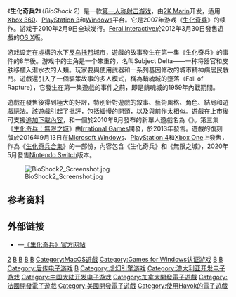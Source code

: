 {{Infobox VG
| title        = 生化奇兵2
| image = File:生化奇兵2.jpg
| caption      = 《生化奇兵2》封面，展示了一個小妹妹在玩家角色Subject Delta的頂上
| english = BioShock 2
| developer    = [[2K_Marin|2K Marin]]<br />[[Digital_Extremes|Digital Extremes]]<small>（多人游戏）</small><br />[[2K_China|2K China]] <br /> [[Arkane_Studios|Arkane Studios]]<small>（关卡设计协助）</small><ref>{{cite web|url=http://pc.ign.com/articles/100/1002468p1.html|title=Another Studio Working on BioShock 2|last=Onyett|first=Charles|date=July 9, 2009|publisher=IGN|accessdate=2009-07-10|archive-date=2011-06-13|archive-url=https://web.archive.org/web/20110613043149/http://pc.ign.com/articles/100/1002468p1.html|dead-url=yes}}</ref>
| publisher    = [[2K_Games|2K Games]]{{Vgrelease|JP|[[D3_Publisher|D3 Publisher]]}}
| distributor = [[Take-Two_Interactive|Take-Two Interactive]]
| programmer = Christopher Kline
| producer = Melissa Miller
| designer     = Zak McClendon
| writer       = Jordan Thomas
| artist       =
| subtitle     =
| composer     = {{link-en|Garry Schyman|Garry Schyman}}
| series       = [[生化奇兵系列|生化奇兵系列]]
| engine = [[虚幻引擎|虚幻引擎2.5]]<ref name=engine>{{cite web|url=http://www.gamebanshee.com/reviews/96980-bioshock-2.html|title=BioShock 2 Review|date=2010-02-27|accessdate=2010-03-02|publisher=GameBanshee|quote=BioShock 2 uses the same engine as BioShock, a modified version of Unreal Engine 2.5...|archive-date=2020-02-17|archive-url=https://web.archive.org/web/20200217144801/http://www.gamebanshee.com/reviews/96980-bioshock-2.html|dead-url=no}}</ref>; [[Havok_Physics|Havok Physics]]<ref>{{cite web | url = http://g4tv.com/thefeed/blog/post/694956/BioShock-2-First-Impressions.html | title = 'BioShock 2' First Impressions | publisher = G4tv.com | first = Brian | last = Leahy | date = 2009-04-23 | accessdate = 2009-05-17 | archive-date = 2017-08-13 | archive-url = https://web.archive.org/web/20170813103457/http://g4tv.com/thefeed/blog/post/694956/BioShock-2-First-Impressions.html | dead-url = no }}</ref>
| released     = 2010年2月9日
| genre        = [[第一人称射击游戏|第一人称射击游戏]]、[[惊悚游戏|惊悚游戏]]、[[动作冒险游戏|动作冒险游戏]]
| modes        = [[单人游戏|单人游戏]]、[[多人游戏|多人游戏]]
| platforms    = [[Xbox_360|Xbox 360]]、[[PlayStation_3|PlayStation 3]]、[[Microsoft_Windows|Microsoft Windows]]<ref>{{cite web|url=http://www.gamespot.com/news/6199938.html?tag=latestheadlines;title;1|title=BioShock 2 trailer released, platforms confirmed|last=Thorsen|first=Tor|date=October 23, 2008|publisher=GameSpot|accessdate=2008-12-05|archive-date=2021-02-14|archive-url=https://web.archive.org/web/20210214115933/https://www.gamespot.com/articles/bioshock-2-trailer-released-platforms-confirmed/1100-6199938/|dead-url=no}}</ref>、[[PlayStation_4|PlayStation 4]]、[[Xbox_One|Xbox One]]、[[OS_X|OS X]]、[[Nintendo_Switch|Nintendo Switch]]}}
《'''生化奇兵2'''》（''BioShock 2''）是一款[[第一人称射击游戏|第一人称射击游戏]]，由[[2K_Marin|2K Marin]]开发，适用[[Xbox_360|Xbox 360]]、[[PlayStation_3|PlayStation 3]]和[[Windows|Windows]]平台。它是2007年游戏《[[生化奇兵|生化奇兵]]》的续作。游戏于2010年2月9日全球发行。[[Feral_Interactive|Feral Interactive]]於2012年3月30日發售遊戲的[[OS_X|OS X]]版。

游戏设定在虛構的水下[[反乌托邦|反乌托邦]]城市{{link-en|銷魂城 (生化奇兵)|Rapture (BioShock)|銷魂城}}，遊戲的故事發生在第一集《生化奇兵》的事件的8年後。游戏中的主角是一个笨重的{{link-en|大老爹 (生化奇兵)|Big Daddy (BioShock)|大老爹}}，名叫Subject Delta——一种将器官和皮肤移植入潜水衣的人類。玩家要與使用武器和一系列基因修改的城市精神病居民戰鬥。遊戲還引入了一個驅策故事的多人模式，稱為銷魂城的墮落（Fall of Rapture），它發生在第一集遊戲的事件之前，即是銷魂城的1959年內戰期間。

遊戲在發售後得到極大的好評，特別針對遊戲的敘事、藝術風格、角色、結局和遊戲玩法。該遊戲引起了批評，包括緩慢的開頭，以及與前作太相似。遊戲在上市後可支援[[追加下載內容|追加下載內容]]，和一個於2010年8月發布的新單人遊戲名為《''{{link-en|BioShock 2: Minerva's Den|BioShock 2: Minerva's Den|Minerva's Den}}''》。第三集《[[生化奇兵：無限之城|生化奇兵：無限之城]]》由[[Irrational_Games|Irrational Games]]開發，於2013年發售。遊戲的復刻版於2016年9月13日在[[Microsoft_Windows|Microsoft Windows]]、[[PlayStation_4|PlayStation 4]]和[[Xbox_One|Xbox One]]上發售，作為《[[生化奇兵合集|生化奇兵合集]]》的一部份，內容包含《生化奇兵》和《無限之城》，2020年5月發售[[Nintendo_Switch|Nintendo Switch]]版本。

[[File:BioShock2_Screenshot.jpg|thumb]]

==参考资料==
{{reflist|30em}}

== 外部链接 ==
{{Portal|电子游戏|Gamepad.svg}}
* {{en icon}}—[http://www.bioshockgame.com/ 《生化奇兵》官方网站]

{{生化奇兵}}
{{Digital Extremes}}

{{DEFAULTSORT:BioShock 2}}
[[Category:生化奇兵系列电子游戏|2]]
[[Category:2010年电子游戏|B]]
[[Category:第一人称射击游戏|B]]
[[Category:恐怖遊戲|B]]
[[Category:PlayStation_3游戏|B]]
[[Category:MacOS遊戲|Category:MacOS遊戲]]
[[Category:Games_for_Windows认证游戏|Category:Games for Windows认证游戏]]
[[Category:Windows游戏|B]]
[[Category:Xbox_360遊戲|B]]
[[Category:后传电子游戏|Category:后传电子游戏]]
[[Category:有资料片的游戏|B]]
[[Category:虚幻引擎游戏|Category:虚幻引擎游戏]]
[[Category:澳大利亚开发电子游戏|Category:澳大利亚开发电子游戏]]
[[Category:中国大陆开发电子游戏|Category:中国大陆开发电子游戏]]
[[Category:加拿大開發電子遊戲|Category:加拿大開發電子遊戲]]
[[Category:法國開發電子遊戲|Category:法國開發電子遊戲]]
[[Category:美國開發電子遊戲|Category:美國開發電子遊戲]]
[[Category:使用Havok的電子遊戲|Category:使用Havok的電子遊戲]]